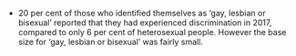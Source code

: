* 20 per cent of those who identified themselves as ‘gay, lesbian or bisexual’ reported that they had experienced discrimination in 2017, compared to only 6 per cent of heterosexual people. However the base size for ‘gay, lesbian or bisexual’ was fairly small.
